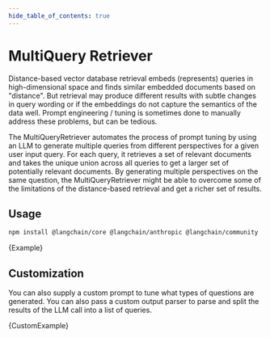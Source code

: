 ```yaml
---
hide_table_of_contents: true
---
```


# MultiQuery Retriever

Distance-based vector database retrieval embeds (represents) queries in high-dimensional space and finds similar embedded documents based on "distance".
But retrieval may produce different results with subtle changes in query wording or if the embeddings do not capture the semantics of the data well.
Prompt engineering / tuning is sometimes done to manually address these problems, but can be tedious.

The MultiQueryRetriever automates the process of prompt tuning by using an LLM to generate multiple queries from different perspectives for a given user input query.
For each query, it retrieves a set of relevant documents and takes the unique union across all queries to get a larger set of potentially relevant documents.
By generating multiple perspectives on the same question, the MultiQueryRetriever might be able to overcome some of the limitations of the distance-based retrieval and get a richer set of results.

## Usage


<IntegrationInstallTooltip></IntegrationInstallTooltip>

```bash npm2yarn
npm install @langchain/core @langchain/anthropic @langchain/community
```


<CodeBlock language="typescript">{Example}</CodeBlock>

## Customization

You can also supply a custom prompt to tune what types of questions are generated.
You can also pass a custom output parser to parse and split the results of the LLM call into a list of queries.


<CodeBlock language="typescript">{CustomExample}</CodeBlock>
